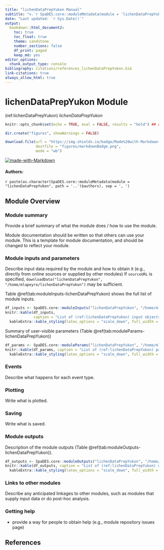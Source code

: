 ```yaml
---
title: "lichenDataPrepYukon Manual"
subtitle: "v.`r SpaDES.core::moduleMetadata(module = 'lichenDataPrepYukon', path = '..')$version`"
date: "Last updated: `r Sys.Date()`"
output:
  bookdown::html_document2:
    toc: true
    toc_float: true
    theme: sandstone
    number_sections: false
    df_print: paged
    keep_md: yes
editor_options:
  chunk_output_type: console
bibliography: citations/references_lichenDataPrepYukon.bib
link-citations: true
always_allow_html: true
---
```


# lichenDataPrepYukon Module

<!-- the following are text references used in captions for LaTeX compatibility -->
(ref:lichenDataPrepYukon) *lichenDataPrepYukon*

```r
knitr::opts_chunk$set(echo = TRUE, eval = FALSE, results = "hold") ## change to eval = TRUE if all chunks are to be evaluated

dir.create("figures", showWarnings = FALSE)

download.file(url = "https://img.shields.io/badge/Made%20with-Markdown-1f425f.png",
              destfile = "figures/markdownBadge.png",
              mode = "wb")
```

[![made-with-Markdown](figures/markdownBadge.png)](https://commonmark.org)

<!-- if knitting to pdf remember to add the pandoc_args: ["--extract-media", "."] option to yml in order to get the badge images -->

#### Authors:

`r paste(as.character(SpaDES.core::moduleMetadata(module = "lichenDataPrepYukon", path = '..')$authors), sep = ', ')`
<!-- ideally separate authors with new lines, '\n' not working -->

## Module Overview

### Module summary

Provide a brief summary of what the module does / how to use the module.

Module documentation should be written so that others can use your module.
This is a template for module documentation, and should be changed to reflect your module.

### Module inputs and parameters

Describe input data required by the module and how to obtain it (e.g., directly from online sources or supplied by other modules)
If `sourceURL` is specified, `downloadData("lichenDataPrepYukon", "/home/mlapeyro/lichenDataPrepYukon")` may be sufficient.

Table \@ref(tab:moduleInputs-lichenDataPrepYukon) shows the full list of module inputs.

```r
df_inputs <- SpaDES.core::moduleInputs("lichenDataPrepYukon", "/home/mlapeyro/lichenDataPrepYukon")
knitr::kable(df_inputs,
             caption = "List of (ref:lichenDataPrepYukon) input objects and their description.") |>
  kableExtra::kable_styling(latex_options = "scale_down", full_width = TRUE)
```

Summary of user-visible parameters (Table \@ref(tab:moduleParams-lichenDataPrepYukon))


```r
df_params <- SpaDES.core::moduleParams("lichenDataPrepYukon", "/home/mlapeyro/lichenDataPrepYukon")
knitr::kable(df_params, caption = "List of (ref:lichenDataPrepYukon) parameters and their description.") |>
  kableExtra::kable_styling(latex_options = "scale_down", full_width = TRUE)
```

### Events

Describe what happens for each event type.

### Plotting

Write what is plotted.

### Saving

Write what is saved.

### Module outputs

Description of the module outputs (Table \@ref(tab:moduleOutputs-lichenDataPrepYukon)).

```r
df_outputs <- SpaDES.core::moduleOutputs("lichenDataPrepYukon", "/home/mlapeyro/lichenDataPrepYukon")
knitr::kable(df_outputs, caption = "List of (ref:lichenDataPrepYukon) outputs and their description.") |>
  kableExtra::kable_styling(latex_options = "scale_down", full_width = TRUE)
```

### Links to other modules

Describe any anticipated linkages to other modules, such as modules that supply input data or do post-hoc analysis.

### Getting help

-   provide a way for people to obtain help (e.g., module repository issues page)

## References

<!-- autogenerated from bibligraphy -->
